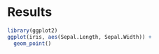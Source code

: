 # Results




```r
library(ggplot2)
ggplot(iris, aes(Sepal.Length, Sepal.Width)) +
  geom_point()
```


